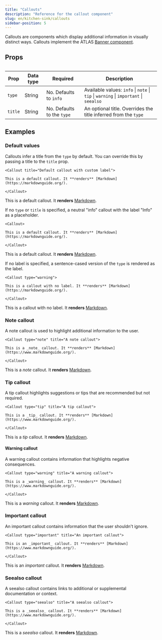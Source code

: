 ```yaml
---
title: "Callouts"
description: "Reference for the callout component"
slug: en/kitchen-sink/callouts
sidebar-position: 5
---
```


Callouts are components which display additional information in visually distinct ways. Callouts implement the ATLAS [Banner component](https://atlas.adeven.com/docs/components/Banner).

## Props

<Table>

| Prop    | Data type | Required                   | Description                                                                          |
| ------- | --------- | -------------------------- | ------------------------------------------------------------------------------------ |
| `type`  | String    | No. Defaults to `info`     | Available values: `info` \| `note` \| `tip` \| `warning` \| `important` \| `seealso` |
| `title` | String    | No. Defaults to the `type` | An optional title. Overrides the title inferred from the `type`                      |

</Table>

## Examples

### Default values

Callouts infer a title from the `type` by default. You can override this by passing a title to the `title` prop.

```mdx 'title="Default callout with custom label"'
<Callout title="Default callout with custom label">

This is a default callout. It **renders** [Markdown](https://markdownguide.org/).

</Callout>
```

<Callout title="Default callout with custom label">

This is a default callout. It **renders** [Markdown](https://markdownguide.org/).

</Callout>

If no `type` or `title` is specified, a neutral "info" callout with the label "Info" as a placeholder.

```mdx
<Callout>

This is a default callout. It **renders** [Markdown](https://markdownguide.org/).

</Callout>
```

<Callout>

This is a default callout. It **renders** [Markdown](https://markdownguide.org/).

</Callout>

If no label is specified, a sentence-cased version of the `type` is rendered as the label.

```mdx 'type="warning"'
<Callout type="warning">

This is a callout with no label. It **renders** [Markdown](https://markdownguide.org/).

</Callout>
```

<Callout type="warning">

This is a callout with no label. It **renders** [Markdown](https://markdownguide.org/).

</Callout>

### Note callout

A note callout is used to highlight additional information to the user.

```mdx 'type="note"'
<Callout type="note" title="A note callout">

This is a _note_ callout. It **renders** [Markdown](https://www.markdownguide.org/).

</Callout>
```

<Callout type="note" title="A note callout">

This is a _note_ callout. It **renders** [Markdown](https://www.markdownguide.org/).

</Callout>

### Tip callout

A tip callout highlights suggestions or tips that are recommended but not required.

```mdx 'type="tip"'
<Callout type="tip" title="A tip callout">

This is a _tip_ callout. It **renders** [Markdown](https://www.markdownguide.org/).

</Callout>
```

<Callout type="tip" title="A tip callout">

This is a _tip_ callout. It **renders** [Markdown](https://www.markdownguide.org/).

</Callout>

#### Warning callout

A warning callout contains information that highlights negative consequences.

```mdx 'type="warning"'
<Callout type="warning" title="A warning callout">

This is a _warning_ callout. It **renders** [Markdown](https://www.markdownguide.org/).

</Callout>
```

<Callout type="warning" title="A warning callout">

This is a _warning_ callout. It **renders** [Markdown](https://www.markdownguide.org/).

</Callout>

### Important callout

An important callout contains information that the user shouldn't ignore.

```mdx 'type="important"'
<Callout type="important" title="An important callout">

This is an _important_ callout. It **renders** [Markdown](https://www.markdownguide.org/).

</Callout>
```

<Callout type="important" title="An important callout">

This is an _important_ callout. It **renders** [Markdown](https://www.markdownguide.org/).

</Callout>

### Seealso callout

A seealso callout contains links to additional or supplemental documentation or context.

```mdx 'type="seealso"'
<Callout type="seealso" title="A seealso callout">

This is a _seealso_ callout. It **renders** [Markdown](https://www.markdownguide.org/).

</Callout>
```

<Callout type="seealso" title="A seealso callout">

This is a _seealso_ callout. It **renders** [Markdown](https://www.markdownguide.org/).

</Callout>
